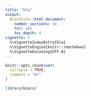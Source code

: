 ```yaml
---
title: "bla"
output:
  BiocStyle::html_document:
    number_sections: no
    toc: yes
    toc_depth: 4
vignette: >
  %\VignetteIndexEntry{bla}
  %\VignetteEngine{knitr::rmarkdown}
  %\VignetteEncoding{UTF-8}
---
```


```r
knitr::opts_chunk$set(
  collapse = TRUE,
  comment = "#>"
)
```

```r
library(biocs)
```
